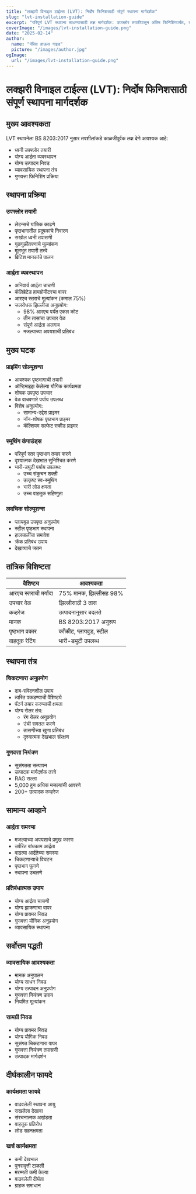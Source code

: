 ```yaml
---
title: "लक्झरी विनाइल टाईल्स (LVT): निर्दोष फिनिशसाठी संपूर्ण स्थापना मार्गदर्शक"
slug: "lvt-installation-guide"
excerpt: "परिपूर्ण LVT स्थापना साधण्यासाठी तज्ञ मार्गदर्शक: उपफ्लोर तयारीपासून अंतिम फिनिशिंगपर्यंत, दीर्घकालीन परिणामांसाठी BS 8203:2017 मानकांचे पालन करणे."
coverImage: "/images/lvt-installation-guide.png"
date: "2025-02-14"
author:
  name: "पॅसिव हाऊस गाइड"
  picture: "/images/author.jpg"
ogImage:
  url: "/images/lvt-installation-guide.png"
---
```


# लक्झरी विनाइल टाईल्स (LVT): निर्दोष फिनिशसाठी संपूर्ण स्थापना मार्गदर्शक

## मुख्य आवश्यकता

LVT स्थापनेला BS 8203:2017 नुसार तपशीलांकडे काळजीपूर्वक लक्ष देणे आवश्यक आहे:

- ध्वनी उपफ्लोर तयारी
- योग्य आर्द्रता व्यवस्थापन
- योग्य उत्पादन निवड
- व्यावसायिक स्थापना तंत्र
- गुणवत्ता फिनिशिंग प्रक्रिया

## स्थापना प्रक्रिया

### उपफ्लोर तयारी
- लेटन्सचे यांत्रिक काढणे
- पृष्ठभागातील प्रदूषकांचे निवारण
- सखोल ध्वनी तपासणी
- गुळगुळीतपणाचे मूल्यांकन
- मूलभूत तयारी तत्त्वे
- ब्रिटिश मानकांचे पालन

### आर्द्रता व्यवस्थापन
- अनिवार्य आर्द्रता चाचणी
- कॅलिब्रेटेड हायग्रोमीटरचा वापर
- आरएच स्तराचे मूल्यांकन (कमाल 75%)
- जलरोधक झिल्लीचा अनुप्रयोग:
  - 98% आरएच पर्यंत एकल कोट
  - तीन तासांचा उपचार वेळ
  - संपूर्ण आर्द्रता अलगाव
  - मजल्याच्या अपयशाची प्रतिबंध

## मुख्य घटक

### प्राइमिंग सोल्यूशन्स
- आवश्यक पृष्ठभागाची तयारी
- ऑप्टिमाइझ केलेल्या यौगिक कार्यक्षमता
- शोषक उपपृष्ठ उपचार
- वेळ वाचवणारे पर्याय उपलब्ध
- विशेष अनुप्रयोग:
  - सामान्य-उद्देश प्राइमर
  - नॉन-शोषक पृष्ठभाग प्राइमर
  - कॅल्शियम सल्फेट स्क्रीड प्राइमर

### स्मूथिंग कंपाउंड्स
- परिपूर्ण स्तर पृष्ठभाग तयार करणे
- दृश्यात्मक देखभाल सुनिश्चित करणे
- भारी-ड्युटी पर्याय उपलब्ध:
  - उच्च संकुचन शक्ती
  - उत्कृष्ट स्व-स्मूथिंग
  - भारी लोड क्षमता
  - उच्च वाहतूक सहिष्णुता

### लवचिक सोल्यूशन्स
- प्लायवुड उपपृष्ठ अनुप्रयोग
- स्टील पृष्ठभाग स्थापना
- हालचालींचा समावेश
- क्रॅक प्रतिबंध उपाय
- देखाव्याचे जतन

## तांत्रिक विशिष्टता

| वैशिष्ट्य | आवश्यकता |
|-----------|-----------|
| आरएच स्तराची मर्यादा | 75% मानक, झिल्लीसह 98% |
| उपचार वेळ | झिल्लीसाठी 3 तास |
| कव्हरेज | उत्पादनानुसार बदलते |
| मानक | BS 8203:2017 अनुरूप |
| पृष्ठभाग प्रकार | काँक्रीट, प्लायवुड, स्टील |
| वाहतूक रेटिंग | भारी-ड्युटी उपलब्ध |

## स्थापना तंत्र

### चिकटणारा अनुप्रयोग
- दाब-संवेदनशील उपाय
- त्वरित पकडण्याची वैशिष्ट्ये
- पॅटर्न तयार करण्याची क्षमता
- योग्य रोलर तंत्र:
  - रंग रोलर अनुप्रयोग
  - उंची समतल करणे
  - तासणीच्या खुणा प्रतिबंध
  - दृश्यात्मक देखभाल संरक्षण

### गुणवत्ता नियंत्रण
- सुसंगतता सत्यापन
- उत्पादक मार्गदर्शक तत्त्वे
- RAG सल्ला
- 5,000 हून अधिक मजल्यांची आवरणे
- 200+ उत्पादक कव्हरेज

## सामान्य आव्हाने

### आर्द्रता समस्या
- मजल्याच्या अपयशाचे प्रमुख कारण
- उर्वरित बांधकाम आर्द्रता
- वाढत्या आर्द्रतेच्या समस्या
- चिकटणाऱ्याचे विघटन
- पृष्ठभाग फुगणे
- स्थापना उचलणे

### प्रतिबंधात्मक उपाय
- योग्य आर्द्रता चाचणी
- योग्य झाकणाचा वापर
- योग्य प्रायमर निवड
- गुणवत्ता यौगिक अनुप्रयोग
- व्यावसायिक स्थापना

## सर्वोत्तम पद्धती

### व्यावसायिक आवश्यकता
- मानक अनुपालन
- योग्य साधन निवड
- योग्य उत्पादन अनुप्रयोग
- गुणवत्ता नियंत्रण उपाय
- नियमित मूल्यांकन

### सामग्री निवड
- योग्य प्रायमर निवड
- योग्य यौगिक निवड
- सुसंगत चिकटणारा वापर
- गुणवत्ता नियंत्रण तपासणी
- उत्पादक मार्गदर्शन

## दीर्घकालीन फायदे

### कार्यक्षमता फायदे
- वाढवलेली स्थापना आयु
- राखलेला देखावा
- संरचनात्मक अखंडता
- वाहतूक प्रतिरोध
- लोड सहनक्षमता

### खर्च कार्यक्षमता
- कमी देखभाल
- पुनरावृत्ती टाळली
- मरम्मती कमी केल्या
- वाढवलेली दीर्घता
- ग्राहक समाधान